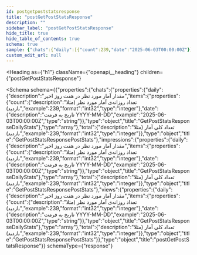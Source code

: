 ```yaml
---
id: postgetpoststatsresponse
title: "postGetPostStatsResponse"
description: ""
sidebar_label: "postGetPostStatsResponse"
hide_title: true
hide_table_of_contents: true
schema: true
sample: {"chats":{"daily":[{"count":239,"date":"2025-06-03T00:00:00Z"}],"total":239},"impressions":{"daily":[{"count":239,"date":"2025-06-03T00:00:00Z"}],"total":239},"views":{"daily":[{"count":239,"date":"2025-06-03T00:00:00Z"}],"total":239}}
custom_edit_url: null
---
```



<Heading
  as={"h1"}
  className={"openapi__heading"}
  children={"postGetPostStatsResponse"}
>
</Heading>





<Schema
  schema={{"properties":{"chats":{"properties":{"daily":{"description":"مقدار آمار مورد نظر در هفت روز اخیر","items":{"properties":{"count":{"description":"تعداد روزانه‌ی آمار مورد نظر (مثلا بازدید)","example":239,"format":"int32","type":"integer"},"date":{"description":"تاریخ به فرمت YYYY-MM-DD","example":"2025-06-03T00:00:00Z","type":"string"}},"type":"object","title":"GetPostStatsResponseDailyStats"},"type":"array"},"total":{"description":"تعداد کلی آمار (مثلا بازدید)","example":239,"format":"int32","type":"integer"}},"type":"object","title":"GetPostStatsResponsePostStats"},"impressions":{"properties":{"daily":{"description":"مقدار آمار مورد نظر در هفت روز اخیر","items":{"properties":{"count":{"description":"تعداد روزانه‌ی آمار مورد نظر (مثلا بازدید)","example":239,"format":"int32","type":"integer"},"date":{"description":"تاریخ به فرمت YYYY-MM-DD","example":"2025-06-03T00:00:00Z","type":"string"}},"type":"object","title":"GetPostStatsResponseDailyStats"},"type":"array"},"total":{"description":"تعداد کلی آمار (مثلا بازدید)","example":239,"format":"int32","type":"integer"}},"type":"object","title":"GetPostStatsResponsePostStats"},"views":{"properties":{"daily":{"description":"مقدار آمار مورد نظر در هفت روز اخیر","items":{"properties":{"count":{"description":"تعداد روزانه‌ی آمار مورد نظر (مثلا بازدید)","example":239,"format":"int32","type":"integer"},"date":{"description":"تاریخ به فرمت YYYY-MM-DD","example":"2025-06-03T00:00:00Z","type":"string"}},"type":"object","title":"GetPostStatsResponseDailyStats"},"type":"array"},"total":{"description":"تعداد کلی آمار (مثلا بازدید)","example":239,"format":"int32","type":"integer"}},"type":"object","title":"GetPostStatsResponsePostStats"}},"type":"object","title":"postGetPostStatsResponse"}}
  schemaType={"response"}
>
  
</Schema>
            